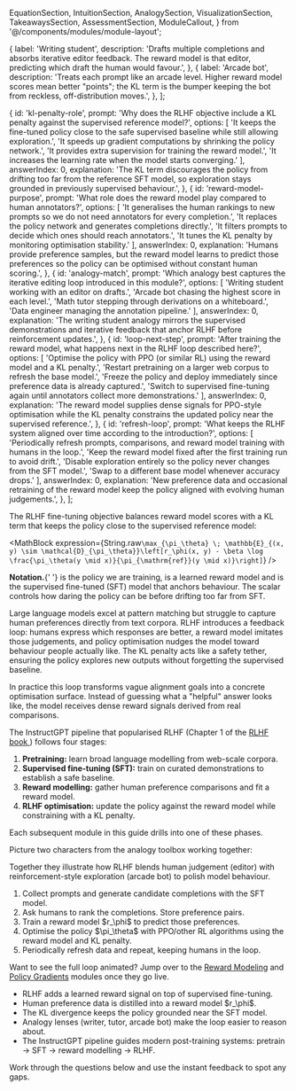   EquationSection,
  IntuitionSection,
  AnalogySection,
  VisualizationSection,
  TakeawaysSection,
  AssessmentSection,
  ModuleCallout,
} from '@/components/modules/module-layout';

  {
    label: 'Writing student',
    description:
      'Drafts multiple completions and absorbs iterative editor feedback. The reward model is that editor, predicting which draft the human would favour.',
  },
  {
    label: 'Arcade bot',
    description:
      'Treats each prompt like an arcade level. Higher reward model scores mean better "points"; the KL term is the bumper keeping the bot from reckless, off-distribution moves.',
  },
];

  {
    id: 'kl-penalty-role',
    prompt: 'Why does the RLHF objective include a KL penalty against the supervised reference model?',
    options: [
      'It keeps the fine-tuned policy close to the safe supervised baseline while still allowing exploration.',
      'It speeds up gradient computations by shrinking the policy network.',
      'It provides extra supervision for training the reward model.',
      'It increases the learning rate when the model starts converging.'
    ],
    answerIndex: 0,
    explanation:
      'The KL term discourages the policy from drifting too far from the reference SFT model, so exploration stays grounded in previously supervised behaviour.',
  },
  {
    id: 'reward-model-purpose',
    prompt: 'What role does the reward model play compared to human annotators?',
    options: [
      'It generalises the human rankings to new prompts so we do not need annotators for every completion.',
      'It replaces the policy network and generates completions directly.',
      'It filters prompts to decide which ones should reach annotators.',
      'It tunes the KL penalty by monitoring optimisation stability.'
    ],
    answerIndex: 0,
    explanation:
      'Humans provide preference samples, but the reward model learns to predict those preferences so the policy can be optimised without constant human scoring.',
  },
  {
    id: 'analogy-match',
    prompt: 'Which analogy best captures the iterative editing loop introduced in this module?',
    options: [
      'Writing student working with an editor on drafts.',
      'Arcade bot chasing the highest score in each level.',
      'Math tutor stepping through derivations on a whiteboard.',
      'Data engineer managing the annotation pipeline.'
    ],
    answerIndex: 0,
    explanation:
      'The writing student analogy mirrors the supervised demonstrations and iterative feedback that anchor RLHF before reinforcement updates.',
  },
  {
    id: 'loop-next-step',
    prompt: 'After training the reward model, what happens next in the RLHF loop described here?',
    options: [
      'Optimise the policy with PPO (or similar RL) using the reward model and a KL penalty.',
      'Restart pretraining on a larger web corpus to refresh the base model.',
      'Freeze the policy and deploy immediately since preference data is already captured.',
      'Switch to supervised fine-tuning again until annotators collect more demonstrations.'
    ],
    answerIndex: 0,
    explanation:
      'The reward model supplies dense signals for PPO-style optimisation while the KL penalty constrains the updated policy near the supervised reference.',
  },
  {
    id: 'refresh-loop',
    prompt: 'What keeps the RLHF system aligned over time according to the introduction?',
    options: [
      'Periodically refresh prompts, comparisons, and reward model training with humans in the loop.',
      'Keep the reward model fixed after the first training run to avoid drift.',
      'Disable exploration entirely so the policy never changes from the SFT model.',
      'Swap to a different base model whenever accuracy drops.'
    ],
    answerIndex: 0,
    explanation:
      'New preference data and occasional retraining of the reward model keep the policy aligned with evolving human judgements.',
  },
];

<EquationSection id="equation" title="RLHF Training Objective">
  The RLHF fine-tuning objective balances reward model scores with a KL term that
  keeps the policy close to the supervised reference model:

<MathBlock
  expression={String.raw`\max_{\pi_\theta} \; \mathbb{E}_{(x, y) \sim \mathcal{D}_{\pi_\theta}}\left[r_\phi(x, y) - \beta \log \frac{\pi_\theta(y \mid x)}{\pi_{\mathrm{ref}}(y \mid x)}\right]`}
/>

  <ModuleCallout>
    <strong>Notation.</strong>{' '}
    <MathInline expression={String.raw`\pi_\theta`} /> is the policy we are training,
    <MathInline expression={String.raw`r_\phi`} /> is a learned reward model and
    <MathInline expression={String.raw`\pi_{\mathrm{ref}}`} /> is the supervised fine-tuned
    (SFT) model that anchors behaviour. The scalar
    <MathInline expression={String.raw`\beta`} /> controls how daring the policy can be
    before drifting too far from SFT.
  </ModuleCallout>
</EquationSection>

<IntuitionSection id="intuition" title="Why Human Feedback Matters">
  <p>
    Large language models excel at pattern matching but struggle to capture human preferences
    directly from text corpora. RLHF introduces a feedback loop: humans express which responses are
    better, a reward model imitates those judgements, and policy optimisation nudges the model
    toward behaviour people actually like. The KL penalty acts like a safety tether, ensuring the
    policy explores new outputs without forgetting the supervised baseline.
  </p>
  <p>
    In practice this loop transforms vague alignment goals into a concrete optimisation surface.
    Instead of guessing what a "helpful" answer looks like, the model receives dense reward signals
    derived from real comparisons.
  </p>
  <ModuleCallout>
    The InstructGPT pipeline that popularised RLHF (Chapter&nbsp;1 of the
    <a href="https://rlhfbook.com" rel="noreferrer" target="_blank">
      RLHF book
    </a>
    ) follows four stages:
    <ol>
      <li>
        <strong>Pretraining:</strong> learn broad language modelling from web-scale corpora.
      </li>
      <li>
        <strong>Supervised fine-tuning (SFT):</strong> train on curated demonstrations to establish
        a safe baseline.
      </li>
      <li>
        <strong>Reward modelling:</strong> gather human preference comparisons and fit a reward
        model.
      </li>
      <li>
        <strong>RLHF optimisation:</strong> update the policy against the reward model while
        constraining with a KL penalty.
      </li>
    </ol>
    Each subsequent module in this guide drills into one of these phases.
  </ModuleCallout>
</IntuitionSection>

<AnalogySection id="analogy" title="Analogy: Writing Coach Meets Arcade Bot">
  <p>Picture two characters from the analogy toolbox working together:</p>
  <AnalogyComparison items={analogyItems} />
  <p>
    Together they illustrate how RLHF blends human judgement (editor) with reinforcement-style
    exploration (arcade bot) to polish model behaviour.
  </p>
</AnalogySection>

<VisualizationSection id="visualization" title="The RLHF Loop">
  <ol>
    <li>Collect prompts and generate candidate completions with the SFT model.</li>
    <li>Ask humans to rank the completions. Store preference pairs.</li>
    <li>Train a reward model $r_\phi$ to predict those preferences.</li>
    <li>
      Optimise the policy $\pi_\theta$ with PPO/other RL algorithms using the reward model and KL
      penalty.
    </li>
    <li>Periodically refresh data and repeat, keeping humans in the loop.</li>
  </ol>
  <ModuleCallout>
    Want to see the full loop animated? Jump over to the
    <a href="/modules/reward-modeling">Reward Modeling</a> and
    <a href="/modules/policy-gradients">Policy Gradients</a> modules once they go live.
  </ModuleCallout>
  <PolicyImprovementChart />
</VisualizationSection>

<TakeawaysSection id="takeaways" title="Key Takeaways">
  <ul>
    <li>RLHF adds a learned reward signal on top of supervised fine-tuning.</li>
    <li>Human preference data is distilled into a reward model $r_\phi$.</li>
    <li>The KL divergence keeps the policy grounded near the SFT model.</li>
    <li>Analogy lenses (writer, tutor, arcade bot) make the loop easier to reason about.</li>
    <li>
      The InstructGPT pipeline guides modern post-training systems: pretrain → SFT → reward
      modelling → RLHF.
    </li>
  </ul>
</TakeawaysSection>

<AssessmentSection id="assessment" title="Quick Self-Check">
  <p>Work through the questions below and use the instant feedback to spot any gaps.</p>
  <AssessmentQuiz questions={assessmentQuestions} />
</AssessmentSection>

